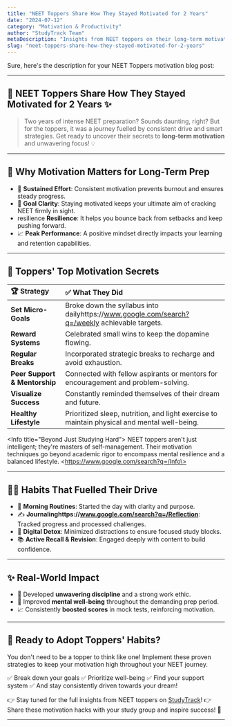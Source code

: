 ```yaml
---
title: "NEET Toppers Share How They Stayed Motivated for 2 Years"
date: "2024-07-12"
category: "Motivation & Productivity"
author: "StudyTrack Team"
metaDescription: "Insights from NEET toppers on their long-term motivation strategies. Discover how they maintained focus and drive for two years of preparation."
slug: "neet-toppers-share-how-they-stayed-motivated-for-2-years"
---
```


Sure, here's the description for your NEET Toppers motivation blog post:

-----

## 🚀 **NEET Toppers Share How They Stayed Motivated for 2 Years** ✨

> Two years of intense NEET preparation? Sounds daunting, right? But for the toppers, it was a journey fuelled by consistent drive and smart strategies. Get ready to uncover their secrets to **long-term motivation** and unwavering focus\! 💡

-----

## 🤔 Why Motivation Matters for Long-Term Prep

  * 🌱 **Sustained Effort**: Consistent motivation prevents burnout and ensures steady progress.
  * 🎯 **Goal Clarity**: Staying motivated keeps your ultimate aim of cracking NEET firmly in sight.
  * resilience **Resilience**: It helps you bounce back from setbacks and keep pushing forward.
  * 📈 **Peak Performance**: A positive mindset directly impacts your learning and retention capabilities.

-----

## 🔑 Toppers' Top Motivation Secrets

| 🏆 Strategy                  | ✅ What They Did                                                                      |
| :--------------------------- | :------------------------------------------------------------------------------------ |
| **Set Micro-Goals** | Broke down the syllabus into dailyhttps://www.google.com/search?q=/weekly achievable targets.                         |
| **Reward Systems** | Celebrated small wins to keep the dopamine flowing.                                   |
| **Regular Breaks** | Incorporated strategic breaks to recharge and avoid exhaustion.                       |
| **Peer Support & Mentorship**| Connected with fellow aspirants or mentors for encouragement and problem-solving.      |
| **Visualize Success** | Constantly reminded themselves of their dream and future.                             |
| **Healthy Lifestyle** | Prioritized sleep, nutrition, and light exercise to maintain physical and mental well-being. |

\<Info title="Beyond Just Studying Hard"\>
NEET toppers aren't just intelligent; they're masters of self-management. Their motivation techniques go beyond academic rigor to encompass mental resilience and a balanced lifestyle.
\<https://www.google.com/search?q=/Info\>

-----

## 🧘‍♀️ Habits That Fuelled Their Drive

  * 🌅 **Morning Routines**: Started the day with clarity and purpose.
  * ✍️ **Journalinghttps://www.google.com/search?q=/Reflection**: Tracked progress and processed challenges.
  * 🚫 **Digital Detox**: Minimized distractions to ensure focused study blocks.
  * 📚 **Active Recall & Revision**: Engaged deeply with content to build confidence.

-----

## ✨ Real-World Impact

  * 💪 Developed **unwavering discipline** and a strong work ethic.
  * 🧠 Improved **mental well-being** throughout the demanding prep period.
  * 📈 Consistently **boosted scores** in mock tests, reinforcing motivation.

-----

## 🚀 Ready to Adopt Toppers' Habits?

You don't need to be a topper to think like one\! Implement these proven strategies to keep your motivation high throughout your NEET journey.

✅ Break down your goals
✅ Prioritize well-being
✅ Find your support system
✅ And stay consistently driven towards your dream\!

👉 Stay tuned for the full insights from NEET toppers on [StudyTrack](https://www.google.com/search?q=/)\!
👉 Share these motivation hacks with your study group and inspire success\! 🌟

-----